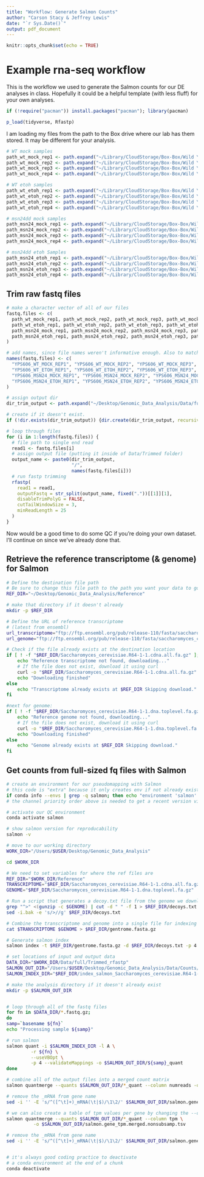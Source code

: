 ```yaml
---
title: "Workflow: Generate Salmon Counts"
author: "Carson Stacy & Jeffrey Lewis"
date: "`r Sys.Date()`"
output: pdf_document
---
```


```r
knitr::opts_chunk$set(echo = TRUE)
```

# Example rna-seq workflow

This is the workflow we used to generate the Salmon counts for our DE analyses in class. Hopefully it could be a helpful template (with less fluff) for your own analyses.

```r
if (!require("pacman")) install.packages("pacman"); library(pacman)

p_load(tidyverse, Rfastp)
```

I am loading my files from the path to the Box drive where our lab has them stored. It may be different for your analysis.
```r
# WT mock samples
path_wt_mock_rep1 <- path.expand("~/Library/CloudStorage/Box-Box/Wild Yeast EtOH and NaCl RNA-Seq/TF Mutants/YPS606 TF RNA-Seq v2/YPS606 TF RNA-Seq Rep 1/JL-AS-24S-TF-11_S11_L002_R1_001.fastq.gz")
path_wt_mock_rep2 <- path.expand("~/Library/CloudStorage/Box-Box/Wild Yeast EtOH and NaCl RNA-Seq/TF Mutants/YPS606 TF RNA-Seq v2/YPS606 TF RNA-Seq Rep 2/JL-AS-24S-TF-15_S15_L002_R1_001.fastq.gz")
path_wt_mock_rep3 <- path.expand("~/Library/CloudStorage/Box-Box/Wild Yeast EtOH and NaCl RNA-Seq/TF Mutants/YPS606 TF RNA-Seq v2/YPS606 TF RNA-Seq Rep3/WT_M_3_JL-AS-72S-pl1-TF-31_S7_L001_R1_001.fastq.gz")
path_wt_mock_rep4 <- path.expand("~/Library/CloudStorage/Box-Box/Wild Yeast EtOH and NaCl RNA-Seq/TF Mutants/YPS606 TF RNA-Seq v2/YPS606 TF RNA-Seq Rep4/WT_M_4_JL-AS-72S-pl1-TF-41_S17_L001_R1_001.fastq.gz")

# WT etoh samples
path_wt_etoh_rep1 <- path.expand("~/Library/CloudStorage/Box-Box/Wild Yeast EtOH and NaCl RNA-Seq/TF Mutants/YPS606 TF RNA-Seq v2/YPS606 TF RNA-Seq Rep 1/JL-AS-24S-TF-08_S8_L002_R1_001.fastq.gz")
path_wt_etoh_rep2 <- path.expand("~/Library/CloudStorage/Box-Box/Wild Yeast EtOH and NaCl RNA-Seq/TF Mutants/YPS606 TF RNA-Seq v2/YPS606 TF RNA-Seq Rep 2/JL-AS-24S-TF-22_S22_L002_R1_001.fastq.gz")
path_wt_etoh_rep3 <- path.expand("~/Library/CloudStorage/Box-Box/Wild Yeast EtOH and NaCl RNA-Seq/TF Mutants/YPS606 TF RNA-Seq v2/YPS606 TF RNA-Seq Rep3/WT_E_3_JL-AS-72S-pl1-TF-25_S1_L001_R1_001.fastq.gz")
path_wt_etoh_rep4 <- path.expand("~/Library/CloudStorage/Box-Box/Wild Yeast EtOH and NaCl RNA-Seq/TF Mutants/YPS606 TF RNA-Seq v2/YPS606 TF RNA-Seq Rep4/WT_E_4_JL-AS-72S-pl1-TF-39_S15_L001_R1_001.fastq.gz")

# msn24dd mock samples
path_msn24_mock_rep1 <- path.expand("~/Library/CloudStorage/Box-Box/Wild Yeast EtOH and NaCl RNA-Seq/TF Mutants/YPS606 TF RNA-Seq v2/YPS606 TF RNA-Seq Rep 1/JL-AS-24S-TF-03_S3_L002_R1_001.fastq.gz")
path_msn24_mock_rep2 <- path.expand("~/Library/CloudStorage/Box-Box/Wild Yeast EtOH and NaCl RNA-Seq/TF Mutants/YPS606 TF RNA-Seq v2/YPS606 TF RNA-Seq Rep 2/JL-AS-24S-TF-16_S16_L002_R1_001.fastq.gz")
path_msn24_mock_rep3 <- path.expand("~/Library/CloudStorage/Box-Box/Wild Yeast EtOH and NaCl RNA-Seq/TF Mutants/YPS606 TF RNA-Seq v2/YPS606 TF RNA-Seq Rep3/msn24_M_3_JL-AS-72S-pl1-TF-29_S5_L001_R1_001.fastq.gz")
path_msn24_mock_rep4 <- path.expand("~/Library/CloudStorage/Box-Box/Wild Yeast EtOH and NaCl RNA-Seq/TF Mutants/YPS606 TF RNA-Seq v2/YPS606 TF RNA-Seq Rep4/msn24_M_4_JL-AS-72S-pl1-TF-48_S24_L001_R1_001.fastq.gz")

# msn24dd etoh Samples
path_msn24_etoh_rep1 <- path.expand("~/Library/CloudStorage/Box-Box/Wild Yeast EtOH and NaCl RNA-Seq/TF Mutants/YPS606 TF RNA-Seq v2/YPS606 TF RNA-Seq Rep 1/JL-AS-24S-TF-02_S2_L002_R1_001.fastq.gz")
path_msn24_etoh_rep2 <- path.expand("~/Library/CloudStorage/Box-Box/Wild Yeast EtOH and NaCl RNA-Seq/TF Mutants/YPS606 TF RNA-Seq v2/YPS606 TF RNA-Seq Rep 2/JL-AS-24S-TF-24_S24_L002_R1_001.fastq.gz")
path_msn24_etoh_rep3 <- path.expand("~/Library/CloudStorage/Box-Box/Wild Yeast EtOH and NaCl RNA-Seq/TF Mutants/YPS606 TF RNA-Seq v2/YPS606 TF RNA-Seq Rep3/msn24_E_3_JL-AS-72S-pl1-TF-32_S8_L001_R1_001.fastq.gz")
path_msn24_etoh_rep4 <- path.expand("~/Library/CloudStorage/Box-Box/Wild Yeast EtOH and NaCl RNA-Seq/TF Mutants/YPS606 TF RNA-Seq v2/YPS606 TF RNA-Seq Rep4/msn24_E_4_JL-AS-72S-pl1-TF-47_S23_L001_R1_001.fastq.gz")

```

## Trim raw fastq files

```r
# make a character vector of all of our files
fastq.files <- c(
  path_wt_mock_rep1, path_wt_mock_rep2, path_wt_mock_rep3, path_wt_mock_rep4,
  path_wt_etoh_rep1, path_wt_etoh_rep2, path_wt_etoh_rep3, path_wt_etoh_rep4,
  path_msn24_mock_rep1, path_msn24_mock_rep2, path_msn24_mock_rep3, path_msn24_mock_rep4,
  path_msn24_etoh_rep1, path_msn24_etoh_rep2, path_msn24_etoh_rep3, path_msn24_etoh_rep4
)

# add names, since file names weren't informative enough. Also to match class exercise
names(fastq.files) <- c(
  "YPS606_WT_MOCK_REP1", "YPS606_WT_MOCK_REP2", "YPS606_WT_MOCK_REP3", "YPS606_WT_MOCK_REP4",
  "YPS606_WT_ETOH_REP1", "YPS606_WT_ETOH_REP2", "YPS606_WT_ETOH_REP3", "YPS606_WT_ETOH_REP4",
  "YPS606_MSN24_MOCK_REP1", "YPS606_MSN24_MOCK_REP2", "YPS606_MSN24_MOCK_REP3", "YPS606_MSN24_MOCK_REP4",
  "YPS606_MSN24_ETOH_REP1", "YPS606_MSN24_ETOH_REP2", "YPS606_MSN24_ETOH_REP3", "YPS606_MSN24_ETOH_REP4"
)

# assign output dir
dir_trim_output <- path.expand("~/Desktop/Genomic_Data_Analysis/Data/full/Trimmed_rfastp")

# create if it doesn't exist.
if (!dir.exists(dir_trim_output)) {dir.create(dir_trim_output, recursive = TRUE)}

# loop through files
for (i in 1:length(fastq.files)) {
  # file path to single end read
  read1 <- fastq.files[i]
  # assign output file (putting it inside of Data/Trimmed folder)
  output_name <- paste0(dir_trim_output,
                        "/",
                        names(fastq.files[i]))
  # run fastp trimming
  rfastp(
    read1 = read1,
    outputFastq = str_split(output_name, fixed("."))[[1]][1],
    disableTrimPolyG = FALSE,
    cutTailWindowSize = 3,
    minReadLength = 25
  )
}
```

Now would be a good time to do some QC if you're doing your own dataset. I'll continue on since we've already done that.


## Retrieve the reference transcriptome (& genome) for Salmon

```bash
# Define the destination file path
# Be sure to change this file path to the path you want your data to go
REF_DIR="~/Desktop/Genomic_Data_Analysis/Reference"

# make that directory if it doesn't already
mkdir -p $REF_DIR

# Define the URL of reference transcriptome
# (latest from ensembl)
url_transcriptome="ftp://ftp.ensembl.org/pub/release-110/fasta/saccharomyces_cerevisiae/cdna/Saccharomyces_cerevisiae.R64-1-1.cdna.all.fa.gz"
url_genome="ftp://ftp.ensembl.org/pub/release-110/fasta/saccharomyces_cerevisiae/dna/Saccharomyces_cerevisiae.R64-1-1.dna.toplevel.fa.gz"

# Check if the file already exists at the destination location
if [ ! -f "$REF_DIR/Saccharomyces_cerevisiae.R64-1-1.cdna.all.fa.gz" ]; then
    echo "Reference transcriptome not found, downloading..."
    # If the file does not exist, download it using curl
    curl -o "$REF_DIR/Saccharomyces_cerevisiae.R64-1-1.cdna.all.fa.gz" "$url_transcriptome"
    echo "Downloading finished"
else
    echo "Transcriptome already exists at $REF_DIR Skipping download."
fi

#next for genome:
if [ ! -f "$REF_DIR/Saccharomyces_cerevisiae.R64-1-1.dna.toplevel.fa.gz" ]; then
    echo "Reference genome not found, downloading..."
    # If the file does not exist, download it using curl
    curl -o "$REF_DIR/Saccharomyces_cerevisiae.R64-1-1.dna.toplevel.fa.gz" "$url_genome"
    echo "Downloading finished"
else
    echo "Genome already exists at $REF_DIR Skipping download."
fi
```

## Get counts from full-sized fq files with Salmon

```bash
# create an environment for our pseudomapping with Salmon
# this code is "extra" because it only creates env if not already existing.
if conda info --envs | grep -q salmon; then echo "environment 'salmon' already exists"; else CONDA_SUBDIR=osx-64 conda create -y -n salmon -c conda-forge -c bioconda salmon=1.10.0; fi
# the channel priority order above is needed to get a recent version via conda.

# activate our QC environment
conda activate salmon

# show salmon version for reproducability
salmon -v

# move to our working directory
WORK_DIR="/Users/$USER/Desktop/Genomic_Data_Analysis"

cd $WORK_DIR

# We need to set variables for where the ref files are
REF_DIR="$WORK_DIR/Reference"
TRANSCRIPTOME="$REF_DIR/Saccharomyces_cerevisiae.R64-1-1.cdna.all.fa.gz"
GENOME="$REF_DIR/Saccharomyces_cerevisiae.R64-1-1.dna.toplevel.fa.gz"

# Run a script that generates a decoy.txt file from the genome we downloaded
grep "^>" <(gunzip -c $GENOME) | cut -d " " -f 1 > $REF_DIR/decoys.txt
sed -i.bak -e 's/>//g' $REF_DIR/decoys.txt

# Combine the transcriptome and genome into a single file for indexing
cat $TRANSCRIPTOME $GENOME > $REF_DIR/gentrome.fasta.gz

# Generate salmon index
salmon index -t $REF_DIR/gentrome.fasta.gz -d $REF_DIR/decoys.txt -p 4 -i $REF_DIR/index_salmon_Saccharomyces_cerevisiae.R64-1-1

# set locations of input and output data
DATA_DIR="$WORK_DIR/Data/full/Trimmed_rfastp"
SALMON_OUT_DIR="/Users/$USER/Desktop/Genomic_Data_Analysis/Data/Counts/full/Salmon"
SALMON_INDEX_DIR="$REF_DIR/index_salmon_Saccharomyces_cerevisiae.R64-1-1"

# make the analysis directory if it doesn't already exist
mkdir -p $SALMON_OUT_DIR


# loop through all of the fastq files
for fn in $DATA_DIR/*.fastq.gz;
do
samp=`basename ${fn}`
echo "Processing sample ${samp}"

# run salmon
salmon quant -i $SALMON_INDEX_DIR -l A \
         -r ${fn} \
         --useVBOpt \
         -p 4 --validateMappings -o $SALMON_OUT_DIR/${samp}_quant
done

# combine all of the output files into a merged count matrix
salmon quantmerge --quants $SALMON_OUT_DIR/*_quant --column numreads -o $SALMON_OUT_DIR/salmon.gene_counts.merged.nonsubsamp.tsv 

# remove the _mRNA from gene name
sed -i '' -E 's/^([^\t]+)_mRNA(\t|$)/\1\2/' $SALMON_OUT_DIR/salmon.gene_counts.merged.nonsubsamp.tsv

# we can also create a table of tpm values per gene by changing the --column flag
salmon quantmerge --quants $SALMON_OUT_DIR/*_quant --column tpm \
          -o $SALMON_OUT_DIR/salmon.gene_tpm.merged.nonsubsamp.tsv

# remove the _mRNA from gene name
sed -i '' -E 's/^([^\t]+)_mRNA(\t|$)/\1\2/' $SALMON_OUT_DIR/salmon.gene_tpm.merged.nonsubsamp.tsv


# it's always good coding practice to deactivate 
# a conda environment at the end of a chunk
conda deactivate
```
